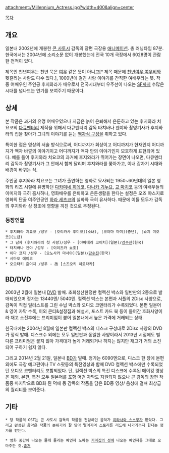 attachment:/Millennium_Actress.jpg?width=400&align=center

[[목차]]

== 개요 ==
일본내 2002년에 개봉한 [[콘 사토시]] 감독의 장편 극장용 [[애니메이션]]. 총 러닝타임 87분. 한국에서는 2004년에 소리소문 없이 개봉했는데 전국 10개 극장에서 6028명이 관람한 전적이 있다.

제목인 천년여우는 천년 묵은 [[여우]] 같은 뜻이 아니고[* 제목 때문에 [[천년여우 여우비]]와 헷갈리는 사람도 다수 있다.], 1000년에 걸친 사랑 이야기를 간직한 여배우라는 뜻. 작중 여배우인 주인공 후지와라가 배우로서 전국시대부터 우주선이 나오는 [[SF]]까지 수많은 시대를 넘나드는 연기를 보여주기 때문이다.

== 상세 ==
본 작품은 과거의 유명 여배우였으나 지금은 늙어 은퇴해서 은둔하고 있는 후지와라 치요코의 [[다큐멘터리]] 제작을 위해서 다큐멘터리 감독 타치바나 겐야와 촬영기사가 후지와라의 집을 찾아가 그녀의 이야기를 듣는 [[액자식 구성]]을 취하고 있다. 

특이한 점은 영상의 서술 방식으로써, 어디까지가 회상이고 어디까지가 현재인지 어디까지가 액자 바깥의 이야기이고 어디까지가 액자 안의 이야기인지 모호하게 표현되어 있다. 예를 들어 후지와라 치요코의 과거에 후지와라가 뛰어가는 장면이 나오면, 다큐멘터리 감독과 촬영기사가 그 안에서 함께 달리며 후지와라를 쫓아가고, 이내 갑자기 시대와 배경이 바뀌는 식.

주인공 후지와라 치요코는 그녀가 출연하는 영화로 묘사되는 1950~60년대의 일본 영화의 리즈 시절에 유명하던 [[다카미네 히데코]], [[다나카 기누요]], [[교 마치코]] 등의 여배우들의 이미지와 극히 흡사하나, 영화배우를 은퇴하고 은둔생활을 한다는 설정은 오즈 야스지로 영화의 단골 여주인공인 [[하라 세츠코]]의 실화와 극히 유사하다. 때문에 이들 모두가 감독의 후지와라 상 창조에 영향을 끼친 것으로 추정된다.

=== 등장인물 ===
 * 후지와라 치요코 /성우 - [오리카사 후미코](소녀), [코야마 마미](중년), [쇼지 미오코](노년)
 * 그 남자 (후지와라의 첫 사랑)/성우 - [야마데라 코이치](일본)/[[강수진]](한국)
 * 타치바나 겐야 /성우 - [이이즈카 쇼조]
 * 이다 쿄지 /성우 - [오노사카 마사야](일본)/[[강수진]](한국)
 * 시마오 에이코
 * 오오타키 쥰이치 /성우 - 故 [스즈오키 히로타카]

== BD/DVD ==
2003년 2월에 일본내 [[DVD]] 발매. 초회생산한정판 컬렉션 박스와 일반판의 2종으로 발매되었으며 정가는 13440엔/ 5040엔. 컬렉션 박스는 본편과 서플의 2Disc 사양으로, 감독이 직접 일러스트를 그린 수납 박스와 오디오 코멘터리가 수록되었다. 본편 일본어 & 영어 자막 수록, 이외 콘티&설정집과 해설서, 포스트 카드 북 등이 들어간 호화사양이라 재고 소진후에는 프리미엄이 붙어 일본내에서 높은 가격에 거래되는 상태.

한국내에는 2004년 8월에 일본판 컬렉션 박스의 디스크 구성대로 2Disc 사양의 DVD가 정식 발매. 디스크수 외에는 모두 일반판과 동일한 사양이라서 2013년 시점에도 별다른 프리미엄은 붙지 않아 가격대가 높게 거래되거나 하지는 않지만 재고가 거의 소진되어 구하기 쉽지 않다. 

그리고 2014년 2월 21일, 일본내 [[BD]]가 발매. 정가는 6090엔으로, 디스크 한 장에 본편 외에도 극장 예고편이나 TV 스팟등의 특전영상과 함께 DVD 컬렉션 박스에만 수록되었던 오디오 코멘터리도 포함되었다. 단, 컬렉션 박스의 특전 디스크에 수록된 메이킹 영상은 제외. 본편, 특전 모두 일본어를 포함 어떤 자막도 지원되지 않으나 곤 감독의 장편 작품중 마지막으로 BD화 된 덕에 동 감독의 작품을 담은 BD중 영상/ 음성에 걸쳐 최상급의 퀄리티를 보여준다. 

== 기타 ==
 * 당 작품의 OST는 콘 사토시 감독의 작품을 전담하던 음악가 [[히라사와 스스무]]가 맡았다. 그리고 완성된 음악은 작품의 분위기와 잘 맞아 떨어지며 스토리를 리드해 나가기까지 한다는 평가를 받는다.

 * 영화 중간에 나오는 물레 돌리는 예언자 노파는 [[거미집의 성]]에 나오는 예언자를 그대로 오마주한 것.[http://www.cine21.com/news/view/mag_id/25795 출처]
